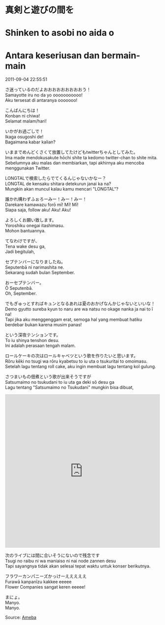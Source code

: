 
# 真剣と遊びの間を  
# Shinken to asobi no aida o  
# Antara keseriusan dan bermain-main

2011-09-04 22:55:51  

さ迷っているのだよおおおおおおおおおう！  
Samayotte iru no da yo ooooooooooo!  
Aku tersesat di antaranya ooooooo!

こんばんにちは！  
Konban ni chiwa!  
Selamat malam/hari!

いかがお過ごしで！  
Ikaga osugoshi de!  
Bagaimana kabar kalian?

いままでめんどくさくて放置してたけどもtwitterちゃんとしてみた。  
Ima made mendokusakute hōchi shite ta kedomo twitter-chan to shite mita.  
Sebelumnya aku malas dan membiarkan, tapi akhirnya aku mencoba menggunakan Twitter.

LONGTALで検索したらでてくるんじゃないかなー？  
LONGTAL de kensaku shitara detekurun janai ka na?  
Mungkin akan muncul kalau kamu mencari "LONGTAL"?

誰かれ構わずふぉろーみー！みー！みー！  
Darekare kamawazu forō mī! Mī! Mī!  
Siapa saja, follow aku! Aku! Aku!

よろしくお願い致します。  
Yoroshiku onegai itashimasu.  
Mohon bantuannya.

てなわけですが、  
Tena wake desu ga,  
Jadi begitulah,

セプテンバーになりましたね。  
Seputenbā ni narimashita ne.  
Sekarang sudah bulan September.

おーセプテンバー。  
Ō Seputenbā.  
Oh, September.

でもぎゅっとすればキュンとなるあれは夏のおかげなんかじゃないといいな！  
Demo gyutto sureba kyun to naru are wa natsu no okage nanka ja nai to ī na!  
Tapi jika aku menggenggam erat, semoga hal yang membuat hatiku berdebar bukan karena musim panas!

という深夜テンションです。  
To iu shinya tenshon desu.  
Ini adalah perasaan tengah malam.

ロールケーキの次はロールキャベツという歌を作りたいと思います。  
Rōru kēki no tsugi wa rōru kyabetsu to iu uta o tsukuritai to omoimasu.  
Setelah lagu tentang roll cake, aku ingin membuat lagu tentang kol gulung.

さつまいもの佃煮という歌が出来そうですが  
Satsumaimo no tsukudani to iu uta ga deki sō desu ga  
Lagu tentang "Satsumaimo no Tsukudani" mungkin bisa dibuat,

<iframe
  width="100%"
  height="500"
  src="https://www.youtube.com/embed/bQnwp7z0O_s"
  title="YouTube video player"
  frameborder="0"
  allow="accelerometer; autoplay; clipboard-write; encrypted-media; gyroscope; picture-in-picture"
  allowfullscreen
></iframe>

次のライブには間に合いそうにないので残念です  
Tsugi no raibu ni wa maniaiso ni nai node zannen desu  
Tapi sayangnya tidak akan selesai tepat waktu untuk konser berikutnya.

フラワーカンパニーズかっけーえええええ  
Furawā kanpanīzu kakkee eeeee  
Flower Companies sangat keren eeeee!

まにょ。  
Manyo.  
Manyo.

Source: [Ameba](https://ameblo.jp/arihara6/entry-11008198855.html)